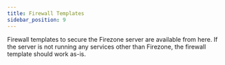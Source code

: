 ```yaml
---
title: Firewall Templates
sidebar_position: 9
---
```


Firewall templates to secure the Firezone server are available from here. If
the server is not running any services other than Firezone, the firewall
template should work as-is.
